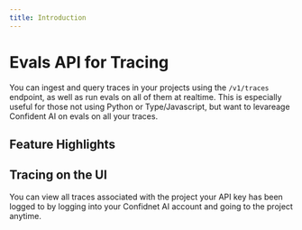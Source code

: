 ```yaml
---
title: Introduction
---
```


# Evals API for Tracing

You can ingest and query traces in your projects using the `/v1/traces` endpoint, as well as run evals on all of them at realtime. This is especially useful for those not using Python or Type/Javascript, but want to levareage Confident AI on evals on all your traces.

## Feature Highlights

## Tracing on the UI

You can view all traces associated with the project your API key has been logged to by logging into your Confidnet AI account and going to the project anytime.

<VideoDisplayer
  src="https://confident-docs.s3.us-east-1.amazonaws.com/observability:llm-tracing.mp4"
  width="100%"
  title="LLM Tracing for an Agentic RAG App"
/>
